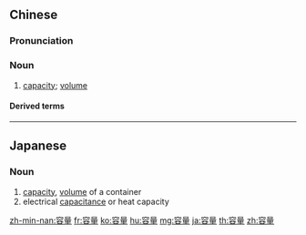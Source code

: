 ==Chinese==
{{zh-forms}}

===Pronunciation===
{{zh-pron
|m=róngliàng
|c=jung4 loeng6
|mn=qz,tw,xm:iông-liōng/twvk,zz:iông-liāng
|cat=n
}}

===Noun===
{{zh-noun}}

# [[capacity]]; [[volume]]

====Derived terms====
{{zh-der|肺容量}}

----

==Japanese==
{{ja-kanjitab|よう|りょう|yomi=on}}

===Noun===
{{ja-noun|ようりょう}}

# [[capacity]], [[volume]] of a container
# electrical [[capacitance]] or heat capacity

[[zh-min-nan:容量]]
[[fr:容量]]
[[ko:容量]]
[[hu:容量]]
[[mg:容量]]
[[ja:容量]]
[[th:容量]]
[[zh:容量]]
